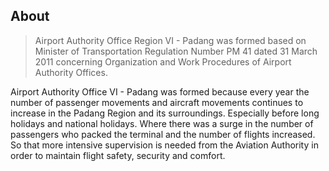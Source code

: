 ## About

> Airport Authority Office Region VI - Padang was formed based on Minister of Transportation Regulation Number PM 41 dated 31 March 2011 concerning Organization and Work Procedures of Airport Authority Offices.

Airport Authority Office VI - Padang was formed because every year the number of passenger movements and aircraft movements continues to increase in the Padang Region and its surroundings. Especially before long holidays and national holidays. Where there was a surge in the number of passengers who packed the terminal and the number of flights increased. So that more intensive supervision is needed from the Aviation Authority in order to maintain flight safety, security and comfort.
